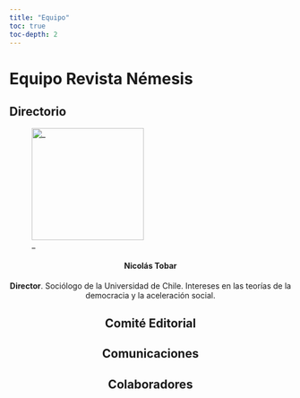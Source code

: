 ```yaml
---
title: "Equipo"
toc: true
toc-depth: 2
---
```


# Equipo Revista Némesis

## Directorio

![_](images/nicolas_tobar.png){img-align="center" width=200}
<div align="center">
#### Nicolás Tobar

**Director**. Sociólogo de la Universidad de Chile. Intereses en las teorías de la democracia y la aceleración social.

## Comité Editorial

## Comunicaciones

## Colaboradores
